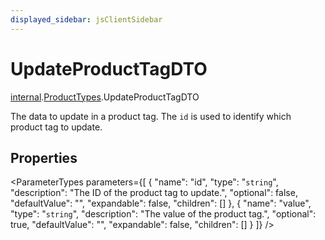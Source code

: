 ```yaml
---
displayed_sidebar: jsClientSidebar
---
```



# UpdateProductTagDTO

[internal](../../internal/modules/internal.internal-1.mdx).[ProductTypes](../../internal-1/modules/internal.internal-1.ProductTypes.mdx).UpdateProductTagDTO

The data to update in a product tag. The `id` is used to identify which product tag to update.

## Properties

<ParameterTypes parameters={[
  {
    "name": "id",
    "type": "`string`",
    "description": "The ID of the product tag to update.",
    "optional": false,
    "defaultValue": "",
    "expandable": false,
    "children": []
  },
  {
    "name": "value",
    "type": "`string`",
    "description": "The value of the product tag.",
    "optional": true,
    "defaultValue": "",
    "expandable": false,
    "children": []
  }
]} />
